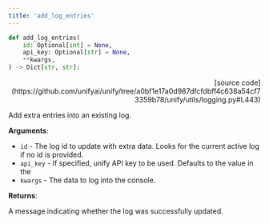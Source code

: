 ```yaml
---
title: 'add_log_entries'
---
```


```python
def add_log_entries(
    id: Optional[int] = None,
    api_key: Optional[str] = None,
    **kwargs,
) -> Dict[str, str]:
```

<p align="right">[source code](https://github.com/unifyai/unify/tree/a0bf1e17a0d987dfcfdbff4c638a54cf73359b78/unify/utils/logging.py#L443)</p>

Add extra entries into an existing log.

**Arguments**:

- `id` - The log id to update with extra data. Looks for the current active log if no id is provided.
- `api_key` - If specified, unify API key to be used. Defaults to the value in the
- `kwargs` - The data to log into the console.



**Returns**:

A message indicating whether the log was successfully updated.
